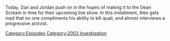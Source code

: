 {{DEFAULTSORT:
    #_EPISODE_0778:January 8, 2004
}}{{Episode
    | title           = January 8, 2004
    | caption         = Listen to this episode on [https://knowledgefight.libsyn.com/778-january-8-2004 Libsyn] [https://open.spotify.com/episode/08ct8htLzqYiyU422xq6LP Spotify]
    | episodeNumber   = 778
    | length          = 01:21:04
    | airDate         = February 20, 2023
    | coverageDate    = January 8, 2004
    | episodeType     = [[:Category:2003 Investigation|2003 Investigation]]
    | previousEpisode = [[777: An X-Men Scenario Is Coming]]
    | nextEpisode     = [[779: January 9-12, 2004]]
}}

{{Stub}}

Today, Dan and Jordan push on in the hopes of making it to the Dean Scream in time for their upcoming live show.  In this installment, Alex gets mad that no one compliments his ability to kill quail, and almost interviews a progressive activist.

[[Category:Episodes]]
[[Category:2003 Investigation]]
